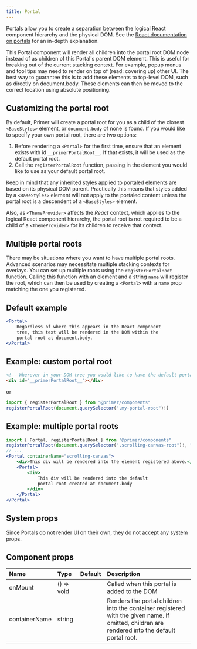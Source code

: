 ```yaml
---
title: Portal
---
```



Portals allow you to create a separation between the logical React component hierarchy and the physical DOM. See the [React documentation on portals](https://reactjs.org/docs/portals.html) for an in-depth explanation.

This Portal component will render all children into the portal root DOM node instead of as children of this Portal's parent DOM element. This is useful for breaking out of the current stacking context. For example, popup menus and tool tips may need to render on top of (read: covering up) other UI. The best way to guarantee this is to add these elements to top-level DOM, such as directly on document.body. These elements can then be moved to the correct location using absolute positioning.

## Customizing the portal root
By default, Primer will create a portal root for you as a child of the closest `<BaseStyles>` element, or `document.body` of none is found. If you would like to specify your own portal root, there are two options:

1. Before rendering a `<Portal>` for the first time, ensure that an element exists with id `__primerPortalRoot__`. If that exists, it will be used as the default portal root.
2. Call the `registerPortalRoot` function, passing in the element you would like to use as your default portal root.

Keep in mind that any inherited styles applied to portaled elements are based on its physical DOM parent. Practically this means that styles added by a `<BaseStyles>` element will not apply to the portaled content unless the portal root is a descendent of a `<BaseStyles>` element.

Also, as `<ThemeProvider>` affects the _React_ context, which applies to the logical React component hierarchy, the portal root is not required to be a child of a `<ThemeProvider>` for its children to receive that context.

## Multiple portal roots
There may be situations where you want to have multiple portal roots. Advanced scenarios may necessitate multiple stacking contexts for overlays. You can set up multiple roots using the `registerPortalRoot` function. Calling this function with an element and a string `name` will register the root, which can then be used by creating a `<Portal>` with a `name` prop matching the one you registered.

## Default example

```jsx
<Portal>
    Regardless of where this appears in the React component 
    tree, this text will be rendered in the DOM within the 
    portal root at document.body.
</Portal>
```

## Example: custom portal root

```html
<!-- Wherever in your DOM tree you would like to have the default portal root -->
<div id="__primerPortalRoot__"></div>
```
or
```js
import { registerPortalRoot } from "@primer/components"
registerPortalRoot(document.querySelector(".my-portal-root")!)
```

## Example: multiple portal roots
```jsx
import { Portal, registerPortalRoot } from "@primer/components"
registerPortalRoot(document.querySelector(".scrolling-canvas-root")!, "scrolling-canvas")
// ...
<Portal containerName="scrolling-canvas">
    <div>This div will be rendered into the element registered above.</div>
    <Portal>
        <div>
            This div will be rendered into the default
            portal root created at document.body
        </div>
    </Portal>
</Portal>
```

## System props

Since Portals do not render UI on their own, they do not accept any system props.

## Component props

| Name | Type | Default | Description |
| :- | :- | :-: | :- |
| onMount | () => void | | Called when this portal is added to the DOM |
| containerName | string | | Renders the portal children into the container registered with the given name. If omitted, children are rendered into the default portal root. |